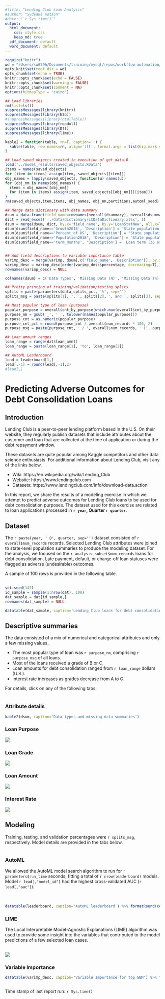 ```yaml
---
#title: "Lending Club Loan Analysis"
#author: "Sydeaka Watson"
#date: "`r Sys.time()`"
output:
  html_document:
    css: style.css
    keep_md: true
  pdf_document: default
  word_document: default
---
```


```r
require("knitr")
wd = "/Users/sw659h/Documents/training/mysql/repos/workflow-automation/reports"
opts_knit$set(root.dir = wd)
opts_chunk$set(echo = TRUE)
knitr::opts_chunk$set(echo = FALSE)
knitr::opts_chunk$set(warning = FALSE)
knitr::opts_chunk$set(comment = NA)
options(bitmapType = 'cairo')
```



```r
## Load libraries
rm(list=ls())
suppressMessages(library(knitr))
suppressMessages(library(h2o))
#suppressMessages(library(htmlTable))
suppressMessages(library(readxl))
suppressMessages(library(DT))
suppressMessages(library(lime))

kable2 = function(table, rn=T, caption='') {
  kable(table, row.names=rn, align='lll', format.args = list(big.mark = ","), caption=caption)
}
```



```r
## Load saved objects created in execution of get_data.R
load('../model_results/saved_objects.RData')
items = names(saved_objects)
for (item in items) assign(item, saved_objects[[item]])
obj_names = lapply(saved_objects, function(u) names(u))
for (obj_nm in names(obj_names)) {
  items = obj_names[[obj_nm]]
  for (item in items) assign(item, saved_objects[[obj_nm]][[item]])
}
rm(saved_objects,item,items, obj_names, obj_nm,partitions,automl_seed)

## Merge data dictionary with data summary
dsum = data.frame(field_name=rownames(overall$dsummary), overall$dsummary); #head(dsum)
dict = read_excel('../data/dictionary/LCDataDictionary.xlsx', 1)
dsum = merge(dsum, dict, by.x='field_name', by.y='LoanStatNew', all.x=T)
dsum[dsum$field_name=='Growth2018', 'Description'] = 'State population growth in 2018'
dsum[dsum$field_name=='Percent_of_US', 'Description'] = "State population's percent of U.S. population in 2018"
dsum[dsum$field_name=='Population2018', 'Description'] = 'State population (count) in 2018'
dsum[dsum$field_name=='term_months', 'Description'] = 'Loan term (36 or 60 months)'


## Add field descriptions to variable importance table
varimp_desc = merge(varimp, dsum[,c('field_name', 'Description')], by.x='variable', by.y='field_name', all.x=T)
varimp_desc = varimp_desc[order(varimp_desc$percentage, decreasing=T),]
rownames(varimp_desc) = NULL

colnames(dsum) = c('Data Types', 'Missing Data (N)', 'Missing Data (%)', 'Description')

```


```r
## Pretty printing of training/validation/testing splits
splits = paste(parameters$data_splits_pct, '%', sep='')
splits_msg = paste(splits[1], ', ', splits[2], ', and ', splits[3], sep='')

## Most popular type of loan (purpose)
popular_purpose = overall$cnt_by_purpose[which.max(overall$cnt_by_purpose)]
purpose_nm = gsub('_', ' ', tolower(names(popular_purpose)))
purpose_cnt = as.numeric(popular_purpose)
purpose_cnt_pct = round(purpose_cnt / overall$num_records * 100, 2)
purpose_msg = paste(purpose_cnt, ' / ', overall$num_records, ' (', purpose_cnt_pct, '%)', sep='')

## Loan amount ranges
loan_range = range(dat$loan_amnt)
loan_range = paste(loan_range[1], 'to', loan_range[2])

## AutoML Leaderboard
lead = leaderboard[1,]
lead[,-1] = round(lead[,-1],2)
#lead[,]
```


# Predicting Adverse Outcomes for Debt Consolidation Loans {.tabset .tabset-fade}



## Introduction 

Lending Club is a peer-to-peer lending platform based in the U.S. On their website, they regularly publish datasets that include attributes about the customer and loan that are collected at the time of application or during the debt repayment window. 

These datasets are quite popular among Kaggle competitors and other data science enthusiasts. For additional information about Lending Club, visit any of the links below.

- Wiki: https://en.wikipedia.org/wiki/Lending_Club
- Website: https://www.lendingclub.com
- Datasets: https://www.lendingclub.com/info/download-data.action

In this report, we share the results of a modeling exercise in which we attempt to predict adverse outcomes for Lending Club loans to be used for debt consolidation purposes. The dataset used for this exercise are related to loan applications processed in **`r year`, Quarter `r quarter`**.

## Dataset {.tabset .tabset-fade}

The `r paste(year, ' Q', quarter, sep='')` dataset consisted of `r overall$num_records` records. Selected Lending Club attributes were joined to state-level population summaries to produce the modeling dataset.  For the analysis, we focused on the `r analysis_subset$num_records` loans for debt consolidation. Late payment, default, or charge-off loan statuses were flagged as adverse (undesirable) outcomes.

A sample of 100 rows is provided in the following table. 
<br>
<br>

```r
set.seed(147)
id_sample = sample(1:nrow(dat), 100)
dat_sample = dat[id_sample,]
rownames(dat_sample) = NULL
```


```r
datatable(dat_sample, caption='Lending Club loans for debt consolidation (data sample)') 
```


## Descriptive summaries {.tabset .tabset-fade}

The data consisted of a mix of numerical and categorical attributes and only a few missing values. 

- The most popular type of loan was `r purpose_nm`, comprising `r purpose_msg` of all loans. 
- Most of the loans received a grade of B or C. 
- Loan amounts for debt consolidation ranged from `r loan_range` dollars (U.S.). 
- Interest rate increases as grades decrease from A to G.

For details, click on any of the following tabs.
<br>
<br>
 
### Attribute details
```r
kable2(dsum, caption='Data types and missing data summaries') 
```




### Loan Purpose
![](../plots/plot_purpose.png)

### Loan Grade
![](../plots/plot_grade.png)

### Loan Amount
![](../plots/plot_loan_amnt_by_grade.png)

### Interest Rate
![](../plots/plot_int_rate_by_grade.png)

## Modeling {.tabset .tabset-fade}

Training, testing, and validation percentages were `r splits_msg`, respectively. Model details are provided in the tabs below.
<br>
<br>

### AutoML

We allowed the AutoML model search algorithm to run for `r parameters$run_time` seconds, fitting a total of `r nrow(leaderboard)` models. Model `r lead[,"model_id"]` had the highest cross-validated AUC (`r lead[,"auc"]`).  
<br>
<br>

```r
datatable(leaderboard, caption='AutoML leaderboard') %>% formatRound(colnames(leaderboard), 3)
```

### LIME

The Local Interpretable Model-Agnostic Explanations (LIME) algorithm was used to provide some insight into the variables that contributed to the model predictions of a few selected loan cases.
<br>
<br>

![](../plots/plot_lime.png)


### Variable Importance
```r
datatable(varimp_desc, caption='Variable Importance for top GBM') %>% formatRound(colnames(varimp_desc), 3)
```




```r

```


Time stamp of last report run: `r Sys.time()`


